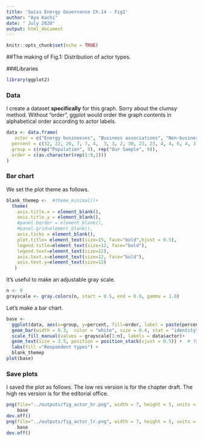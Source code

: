 ```yaml
---
title: 'Swiss Energy Governance Ch.14 - Fig1'
author: "Aya Kachi"
date: " July 2020"
output: html_document
---
```


```r
knitr::opts_chunk$set(echo = TRUE)
```

##The making of Fig.1: Distribution of actor types.  

###Libraries
```r
library(ggplot2)
```

### Data
I create a dataset **specifically** for this graph. Sorry about the clumsy method. Without "order", ggplot would order the graph contents in alphabetical order according to actor labels. 
```r
data <- data.frame(
   actor = c("Energy businesses", "Business associations", "Non-business associations", "Other businesses", "Municipalities", "Cantons", "Communal and cantonal assoc./orgs", "Political parties", "Educational institutions", "Energy businesses", "Business associations", "Non-business associations", "Other businesses", "Municipalities", "Cantons", "Communal and cantonal assoc./orgs", "Political parties", "Educational institutions"),
  percent = c(32, 22, 20, 7, 7, 4,  3, 3, 2, 30, 23, 23, 4, 4, 6, 4, 3, 3), ## % of population first, then sample
  group = c(rep("Population", 9), rep("Our Sample", 9)),
  order = c(as.character(rep(1:9,2)))
)
```

### Bar chart
We set the plot theme as follows.
```r
blank_themep <-  #theme_minimal()+
  theme(
    axis.title.x = element_blank(),
    axis.title.y = element_blank(),
    #panel.border = element_blank(),
    #panel.grid=element_blank(),
    axis.ticks = element_blank(),
    plot.title= element_text(size=15, face="bold",hjust = 0.5),
    legend.title=element_text(size=12, face="bold"),
    legend.text=element_text(size=12),
    axis.text.x=element_text(size=12, face="bold"),
    axis.text.y=element_text(size=12)
   )
```
It's useful to make an adjustable gray scale.
```r
n <- 9
grayscale <- gray.colors(n, start = 0.5, end = 0.9, gamma = 1.8)
```
Let's make a bar chart. 
```r
base <- 
  ggplot(data, aes(x=group, y=percent, fill=order, label = paste(percent,"%"))) +
  geom_bar(width = 0.3,  color = "white", size = 0.4, stat = "identity", position = "stack") +  # color/size for borders
  scale_fill_manual(values = grayscale[1:n], labels = data$actor)+
  geom_text(size = 3.5, position = position_stack(vjust = 0.5)) +  # for graph labels
  labs(fill ="Respondent types") +
  blank_themep
plot(base)
```

### Save plots
I saved the plot as follows. The low res version is for the chapter draft. The high res version is for the editorial office.
```r
png(file="../outputs/fig_actor_hr.png", width = 7, height = 5, units = "in", res = 300) ## high res
    base
dev.off()
png(file="../outputs/fig_actor_lr.png", width = 7, height = 5, units = "in", res = 70) ## low res
    base
dev.off()
```



